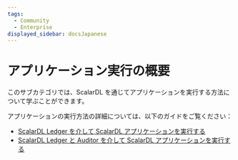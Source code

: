 ```yaml
---
tags:
  - Community
  - Enterprise
displayed_sidebar: docsJapanese
---
```


# アプリケーション実行の概要


<TranslationBanner />

このサブカテゴリでは、ScalarDL を通じてアプリケーションを実行する方法について学ぶことができます。

アプリケーションの実行方法の詳細については、以下のガイドをご覧ください：

- [ScalarDL Ledger を介して ScalarDL アプリケーションを実行する](how-to-run-applications.mdx)
- [ScalarDL Ledger と Auditor を介して ScalarDL アプリケーションを実行する](how-to-run-applications-with-auditor.mdx)
